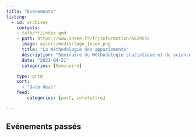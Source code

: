 ```yaml
---
title: "Evénements"
listing:
  - id: archives
    contents: 
    - talk/**/index.qmd
    - path: https://www.insee.fr/fr/information/6529555
      image: assets/media/logo_Insee.png
      title: "La méthodologie des appariements"
      description: "Séminaire de Méthodologie statistique et de sciences des données du 12 avril 2021 : revue des méthodes d'appariement et des principaux concepts et quelques exemples de traitement mis en oeuvre récemment en termes d'appariement"
      date: "2021-04-21"
      categories: [Seminaire]

    type: grid
    sort:
      - "date desc"
    feed:
        categories: [post, infolettre]

---
```



## Evénements passés

